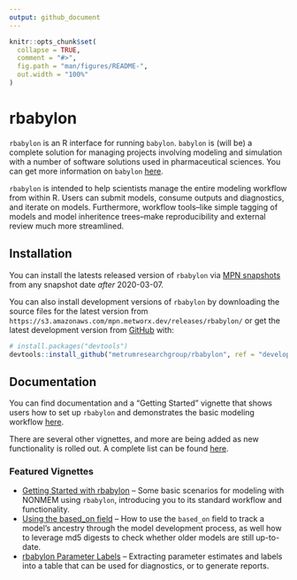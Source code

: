 ```yaml
---
output: github_document
---
```


<!-- README.md is generated from README.Rmd. Please edit that file -->

```r
knitr::opts_chunk$set(
  collapse = TRUE,
  comment = "#>",
  fig.path = "man/figures/README-",
  out.width = "100%"
)
```

# rbabylon

<!-- badges: start -->
<!-- badges: end -->

`rbabylon` is an R interface for running `babylon`. `babylon` is (will be) a complete solution for managing projects involving modeling and simulation with a number of software solutions used in pharmaceutical sciences. You can get more information on `babylon` [here](https://github.com/metrumresearchgroup/babylon).

`rbabylon` is intended to help scientists manage the entire modeling workflow from within R. Users can submit models, consume outputs and diagnostics, and iterate on models. Furthermore, workflow tools--like simple tagging of models and model inheritence trees--make reproducibility and external review much more streamlined.

## Installation

You can install the latests released version of `rbabylon` via [MPN snapshots](https://mpn.metworx.com/docs/snapshots) from any snapshot date _after_ 2020-03-07.

You can also install development versions of `rbabylon` by downloading the source files for the latest version from `https://s3.amazonaws.com/mpn.metworx.dev/releases/rbabylon/` or get the latest development version from [GitHub](https://github.com/) with:

``` r
# install.packages("devtools")
devtools::install_github("metrumresearchgroup/rbabylon", ref = "develop")
```
## Documentation

You can find documentation and a "Getting Started" vignette that shows users how to set up `rbabylon` and demonstrates the basic modeling workflow [here](http://metrumresearchgroup.github.io/rbabylon/).

There are several other vignettes, and more are being added as new functionality is rolled out. A complete list can be found [here](https://metrumresearchgroup.github.io/rbabylon/articles/).

### Featured Vignettes

* [Getting Started with rbabylon](https://metrumresearchgroup.github.io/rbabylon/articles/getting-started.html) -- Some basic scenarios for modeling with NONMEM using `rbabylon`, introducing you to its standard workflow and functionality.
* [Using the based_on field](https://metrumresearchgroup.github.io/rbabylon/articles/using-based-on.html) -- How to use the `based_on` field to track a model's ancestry through the model development process, as well how to leverage md5 digests to check whether older models are still up-to-date.
* [rbabylon Parameter Labels](https://metrumresearchgroup.github.io/rbabylon/articles/parameter-labels.html) -- Extracting parameter estimates and labels into a table that can be used for diagnostics, or to generate reports.
